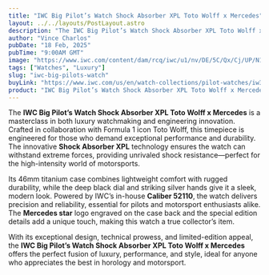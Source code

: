 ```yaml
---
title: "IWC Big Pilot’s Watch Shock Absorber XPL Toto Wolff x Mercedes"
layout: ../../layouts/PostLayout.astro
description: "The IWC Big Pilot’s Watch Shock Absorber XPL Toto Wolff x Mercedes combines cutting-edge shock resistance with luxury design, made for true watch enthusiasts."
author: "Vince Charlos"
pubDate: "18 Feb, 2025"
pubTime: "9:00AM GMT"
image: "https://www.iwc.com/content/dam/rcq/iwc/u1/nv/DE/5C/Qx/Cj/UP/N1/wn/di/0Q/u1nvDE5CQxCjUPN1wndi0Q.png.transform.global_image_940_2x.png"
tags: ["Watches", "Luxury"]
slug: "iwc-big-pilots-watch"
buyLink: "https://www.iwc.com/us/en/watch-collections/pilot-watches/iw356201-big-pilots-watch-shock-absorber-xpl-toto-wolff-x-merced.html"
product: "IWC Big Pilot’s Watch Shock Absorber XPL Toto Wolff x Mercedes"
---
```


The **IWC Big Pilot’s Watch Shock Absorber XPL Toto Wolff x Mercedes** is a masterclass in both luxury watchmaking and engineering innovation. Crafted in collaboration with Formula 1 icon Toto Wolff, this timepiece is engineered for those who demand exceptional performance and durability. The innovative **Shock Absorber XPL** technology ensures the watch can withstand extreme forces, providing unrivaled shock resistance—perfect for the high-intensity world of motorsports.

Its 46mm titanium case combines lightweight comfort with rugged durability, while the deep black dial and striking silver hands give it a sleek, modern look. Powered by IWC’s in-house **Caliber 52110**, the watch delivers precision and reliability, essential for pilots and motorsport enthusiasts alike. The **Mercedes star** logo engraved on the case back and the special edition details add a unique touch, making this watch a true collector’s item.

With its exceptional design, technical prowess, and limited-edition appeal, the **IWC Big Pilot’s Watch Shock Absorber XPL Toto Wolff x Mercedes** offers the perfect fusion of luxury, performance, and style, ideal for anyone who appreciates the best in horology and motorsport.
